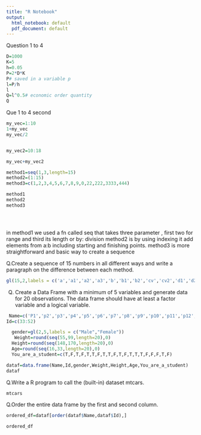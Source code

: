 ---
title: "R Notebook"
output:
  html_notebook: default
  pdf_document: default
---

 
Question 1 to 4
```{r}
D=1000
K=5
h=0.05
P=2*D*K
P# saved in a variable p
l=P/h
l
Q=l^0.5# economic order quantity
Q

```

Que 1 to 4 second 
```{r}

my_vec=1:10
1+my_vec
my_vec/2


my_vec2=10:18

my_vec+my_vec2

```

```{r}
method1=seq(1,3,length=15)
method2=(1:15)
method3=c(1,2,3,4,5,6,7,8,9,0,22,222,3333,444)

method1
method2
method3





```
 in method1 we used a fn called seq that takes three parameter , first two for range and third  its length or by: division
 method2 is by using indexing it add  elements from a:b including starting and finishing  points.
 method3 is more straightforward and basic way to create a sequence
 
 
 
 
 
Q.Create a sequence of 15 numbers in all different ways and write a paragraph on the
difference between each method. 
```{r}
gl(15,2,labels = c('a','a1','a2','a3','b','b1','b2','cv','cv2','d1','d2','d3','d4','d5','d6'))
```
 
Q.  Create a Data Frame with a minimum of 5 variables and generate data for 20 observations.
The data frame should have at least a factor variable and a logical variable.
 
```{r}
 Name=c('P1','p2','p3','p4','p5','p6','p7','p8','p9','p10','p11','p12','p13','p14','p15','p16','p17','p18',"p19","p20")
Id=c(33:52)

  gender=gl(2,5,labels = c("Male","Female"))
   Weight=round(seq(55,99,length=20),0)
  Height=round(seq(148,170,length=20),0)
  Age=round(seq(16,33,length=20),0)
  You_are_a_student=c(T,F,T,F,T,T,F,T,T,F,T,F,T,T,T,F,F,F,T,F)

dataf=data.frame(Name,Id,gender,Weight,Height,Age,You_are_a_student)
dataf 
```
 Q.Write a R program to call the (built-in) dataset mtcars. 
```{r}

mtcars

```
 
 Q.Order the entire data frame by the first and second column.
 
 
```{r}
ordered_df=dataf[order(dataf$Name,dataf$Id),]

ordered_df
```
 
 
 
 
 
 
 
 
 
 
 
 
 
 
 
 
 
 
 
 
 
 